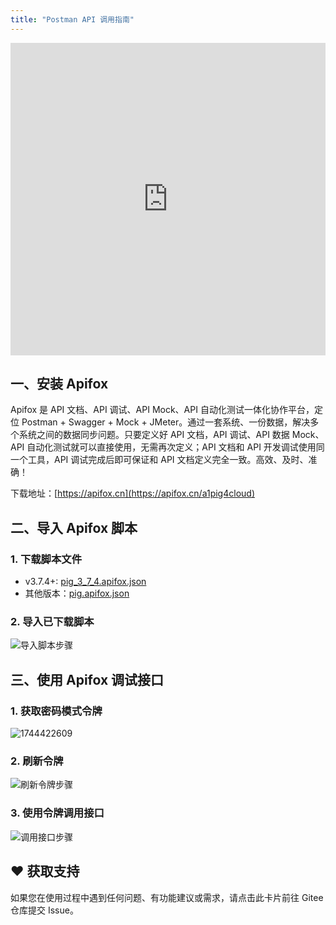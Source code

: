 ```yaml
---
title: "Postman API 调用指南"
---
```


<iframe
  width="100%"
  height="500"
  src="https://player.bilibili.com/player.html?bvid=BV12t411B7e9&p=33&page=33&autoplay=0"
  title="Postman API 调用视频教程"
  frameborder="0"
  allow="accelerometer; autoplay; clipboard-write; encrypted-media; gyroscope; picture-in-picture"
  allowfullscreen="true"
></iframe>

## 一、安装 Apifox

<Warning>
Apifox 是 API 文档、API 调试、API Mock、API 自动化测试一体化协作平台，定位 Postman + Swagger + Mock + JMeter。通过一套系统、一份数据，解决多个系统之间的数据同步问题。只要定义好 API 文档，API 调试、API 数据 Mock、API 自动化测试就可以直接使用，无需再次定义；API 文档和 API 开发调试使用同一个工具，API 调试完成后即可保证和 API 文档定义完全一致。高效、及时、准确！

下载地址：[https://apifox.cn](https://apifox.cn/a1pig4cloud)
</Warning>

## 二、导入 Apifox 脚本

### 1. 下载脚本文件

- v3.7.4+: [pig_3_7_4.apifox.json](https://nkq7e81q30.feishu.cn/file/MkPAbPipmoCM2RxJARGcpFr0nHf?from=from_copylink)
- 其他版本：[pig.apifox.json](https://nkq7e81q30.feishu.cn/file/WK3Lb4eyboBudCxMneHcTNHMnRe?from=from_copylink)

### 2. 导入已下载脚本

![导入脚本步骤](/images/1661930400658-1da2a19f-f9aa-436e-a9a7-da2d42cc32f4.png)

## 三、使用 Apifox 调试接口

### 1. 获取密码模式令牌

<img src='https://minio.pigx.vip/oss/202504/1744422609.png' alt='1744422609'/>

### 2. 刷新令牌

![刷新令牌步骤](/images/1661930525039-5ba47594-7369-4c54-99c1-7534c5070eeb.png)

### 3. 使用令牌调用接口

![调用接口步骤](/images/1661930575181-b32fbf6b-3e7b-4ca1-b69b-fb9eb93954d9.png)

## ♥️ 获取支持
<Card title="遇到问题？" horizontal icon="link" href="https://gitee.com/log4j/pig/issues">
  如果您在使用过程中遇到任何问题、有功能建议或需求，请点击此卡片前往 Gitee 仓库提交 Issue。
</Card>

